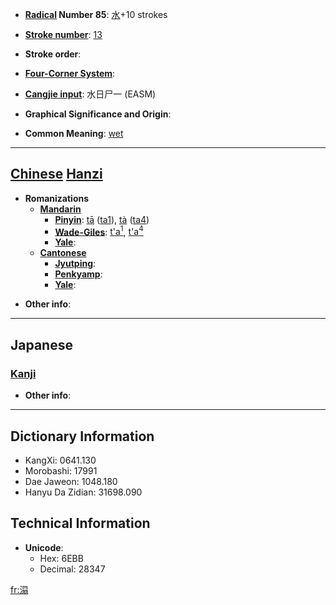* '''[[Wiktionary:Chinese radical index| Radical]] Number 85''': [[Wiktionary:Chinese radical index 水|水]]+10 strokes

* '''[[Wiktionary:Chinese total strokes index|Stroke number]]''': [[Wiktionary:Chinese total strokes index 13|13]]

* '''Stroke order''': 

* '''[[Wiktionary:Chinese four corner index|Four-Corner System]]''': 

* '''[[Wiktionary:Chinese Cangjie index|Cangjie input]]''': 水日尸一 (EASM)

* '''Graphical Significance and Origin''': 

* '''Common Meaning''': [[wet]]

----

== [[Chinese]] [[Hanzi]] ==

* '''Romanizations'''
** '''[[Mandarin]]'''
*** '''[[Pinyin]]''': [[tā]] ([[ta1]]), [[tà]] ([[ta4]])
*** '''[[Wade-Giles]]''': [[t'a1|t'a<sup>1</sup>]], [[t'a4|t'a<sup>4</sup>]]
*** '''[[Yale]]''': 
** '''[[Cantonese]]'''
*** '''[[Jyutping]]''':
*** '''[[Penkyamp]]''': 
*** '''[[Yale]]''': 

* '''Other info''': 

----

==Japanese==
===[[Kanji]]===
{{kanji|on readings=[[とう]] (tō)
|kun readings=[[うるおう]] (uruou)
}}

* '''Other info''':  

----

== Dictionary Information ==

* KangXi: 0641.130
* Morobashi: 17991
* Dae Jaweon: 1048.180
* Hanyu Da Zidian: 31698.090

== Technical Information ==

* '''Unicode''':
** Hex: 6EBB
** Decimal: 28347

[[fr:溻]]